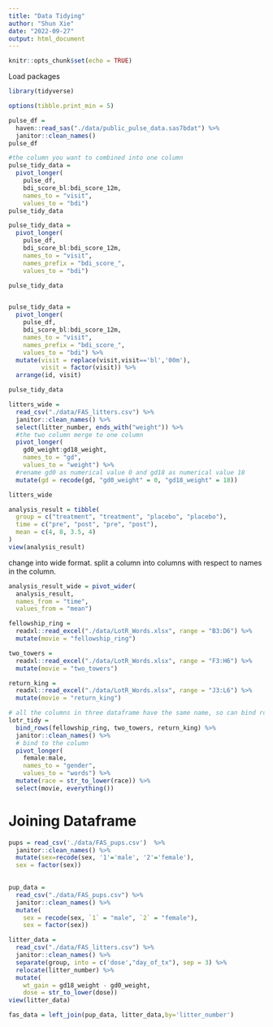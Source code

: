 ```yaml
---
title: "Data Tidying"
author: "Shun Xie"
date: "2022-09-27"
output: html_document
---
```


```r
knitr::opts_chunk$set(echo = TRUE)
```

Load packages
```r
library(tidyverse)

options(tibble.print_min = 5)
```


```r
pulse_df = 
  haven::read_sas("./data/public_pulse_data.sas7bdat") %>%
  janitor::clean_names()
pulse_df
```


```r
#the column you want to combined into one column
pulse_tidy_data = 
  pivot_longer(
    pulse_df, 
    bdi_score_bl:bdi_score_12m,
    names_to = "visit", 
    values_to = "bdi")
pulse_tidy_data
```

```r
pulse_tidy_data = 
  pivot_longer(
    pulse_df, 
    bdi_score_bl:bdi_score_12m,
    names_to = "visit", 
    names_prefix = "bdi_score_",
    values_to = "bdi")

pulse_tidy_data

```



```r

```





```r
pulse_tidy_data = 
  pivot_longer(
    pulse_df, 
    bdi_score_bl:bdi_score_12m,
    names_to = "visit", 
    names_prefix = "bdi_score_",
    values_to = "bdi") %>%
  mutate(visit = replace(visit,visit=='bl','00m'),
         visit = factor(visit)) %>%
  arrange(id, visit)

pulse_tidy_data
```

```r
litters_wide = 
  read_csv("./data/FAS_litters.csv") %>%
  janitor::clean_names() %>%
  select(litter_number, ends_with("weight")) %>%
  #the two column merge to one column
  pivot_longer(
    gd0_weight:gd18_weight,
    names_to = "gd", 
    values_to = "weight") %>% 
  #rename gd0 as numerical value 0 and gd18 as numerical value 18
  mutate(gd = recode(gd, "gd0_weight" = 0, "gd18_weight" = 18))
```

```r
litters_wide
```


```r
analysis_result = tibble(
  group = c("treatment", "treatment", "placebo", "placebo"),
  time = c("pre", "post", "pre", "post"),
  mean = c(4, 8, 3.5, 4)
)
view(analysis_result)
```

change into wide format. split a column into columns with respect to names in the column. 

```r

analysis_result_wide = pivot_wider(
  analysis_result, 
  names_from = "time", 
  values_from = "mean")
```



```r
fellowship_ring = 
  readxl::read_excel("./data/LotR_Words.xlsx", range = "B3:D6") %>%
  mutate(movie = "fellowship_ring")

two_towers = 
  readxl::read_excel("./data/LotR_Words.xlsx", range = "F3:H6") %>%
  mutate(movie = "two_towers")

return_king = 
  readxl::read_excel("./data/LotR_Words.xlsx", range = "J3:L6") %>%
  mutate(movie = "return_king")
```

```r
# all the columns in three dataframe have the same name, so can bind rows. 
lotr_tidy = 
  bind_rows(fellowship_ring, two_towers, return_king) %>%
  janitor::clean_names() %>%
  # bind to the column
  pivot_longer(
    female:male,
    names_to = "gender", 
    values_to = "words") %>%
  mutate(race = str_to_lower(race)) %>%  
  select(movie, everything()) 
```


# Joining Dataframe
```r
pups = read_csv('./data/FAS_pups.csv')  %>%
  janitor::clean_names() %>%
  mutate(sex=recode(sex, '1'='male', '2'='female'),
  sex = factor(sex))
  
```


```r
pup_data = 
  read_csv("./data/FAS_pups.csv") %>%
  janitor::clean_names() %>%
  mutate(
    sex = recode(sex, `1` = "male", `2` = "female"),
    sex = factor(sex)) 

litter_data = 
  read_csv("./data/FAS_litters.csv") %>%
  janitor::clean_names() %>%
  separate(group, into = c('dose',"day_of_tx"), sep = 3) %>%
  relocate(litter_number) %>%
  mutate(
    wt_gain = gd18_weight - gd0_weight,
    dose = str_to_lower(dose))
view(litter_data)
```



```r
fas_data = left_join(pup_data, litter_data,by='litter_number')
```





